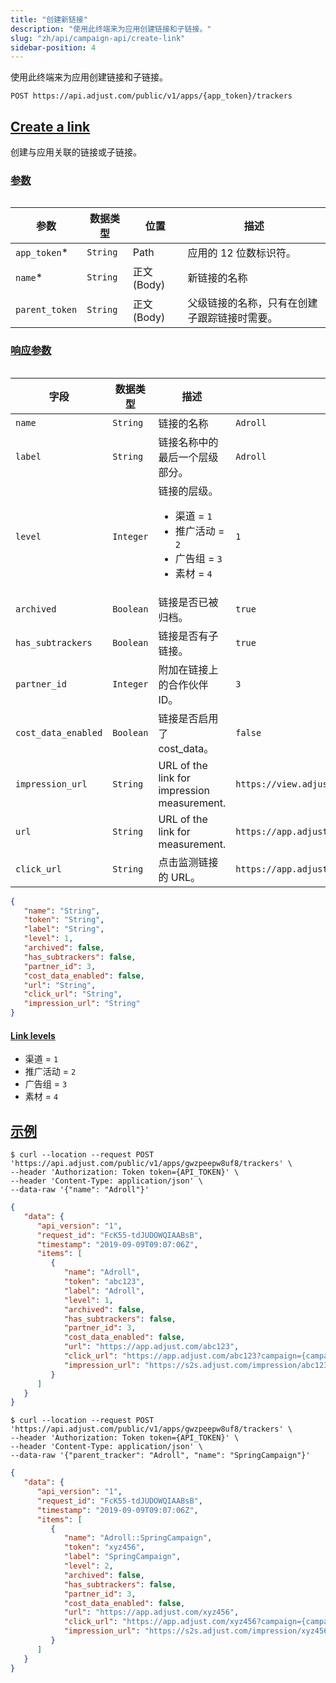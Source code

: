 ```yaml
---
title: "创建新链接"
description: "使用此终端来为应用创建链接和子链接。"
slug: "zh/api/campaign-api/create-link"
sidebar-position: 4
---
```


使用此终端来为应用创建链接和子链接。

<CodeBlock title="终端" highlight="{app_token}/trackers">

```http
POST https://api.adjust.com/public/v1/apps/{app_token}/trackers
```

</CodeBlock>

## [Create a link](create-a-link)

创建与应用关联的链接或子链接。

### [参数](parameters)

<Table>

| 参数           | 数据类型 | 位置          | 描述                                         |
| -------------- | -------- | ------------- | -------------------------------------------- |
| `app_token`\*  | `String` | Path          | 应用的 12 位数标识符。                       |
| `name`\*       | `String` | 正文 \(Body\) | 新链接的名称                                 |
| `parent_token` | `String` | 正文 \(Body\) | 父级链接的名称，只有在创建子跟踪链接时需要。 |

</Table>

### [响应参数](response-parameters)

<Table search>

| 字段                | 数据类型  | 描述                                                                                                         | 示例                                        |
| ------------------- | --------- | ------------------------------------------------------------------------------------------------------------ | ------------------------------------------- |
| `name`              | `String`  | 链接的名称                                                                                                   | `Adroll`                                    |
| `label`             | `String`  | 链接名称中的最后一个层级部分。                                                                               | `Adroll`                                    |
| `level`             | `Integer` | 链接的层级。<br/><ul><li>渠道 = `1`</li><li>推广活动 = `2`</li><li>广告组 = `3`</li><li>素材 = `4`</li></ul> | `1`                                         |
| `archived`          | `Boolean` | 链接是否已被归档。                                                                                           | `true`                                      |
| `has_subtrackers`   | `Boolean` | 链接是否有子链接。                                                                                           | `true`                                      |
| `partner_id`        | `Integer` | 附加在链接上的合作伙伴 ID。                                                                                  | `3`                                         |
| `cost_data_enabled` | `Boolean` | 链接是否启用了 cost_data。                                                                                   | `false`                                     |
| `impression_url`    | `String`  | URL of the link for impression measurement.                                                                  | `https://view.adjust.com/impression/abc123` |
| `url`               | `String`  | URL of the link for measurement.                                                                             | `https://app.adjust.com/abc123`             |
| `click_url`         | `String`  | 点击监测链接的 URL。                                                                                         | `https://app.adjust.com/abc123`             |

</Table>
<CodeBlock title="响应格式">

```json
{
   "name": "String",
   "token": "String",
   "label": "String",
   "level": 1,
   "archived": false,
   "has_subtrackers": false,
   "partner_id": 3,
   "cost_data_enabled": false,
   "url": "String",
   "click_url": "String",
   "impression_url": "String"
}
```

</CodeBlock>

#### [Link levels](link-levels)

-  渠道 = `1`
-  推广活动 = `2`
-  广告组 = `3`
-  素材 = `4`

## [示例](example)

<Tabs>
<Tab title="链接" sync="link">
<CodeBlock title="cURL">

```console
$ curl --location --request POST 'https://api.adjust.com/public/v1/apps/gwzpeepw8uf8/trackers' \
--header 'Authorization: Token token={API_TOKEN}' \
--header 'Content-Type: application/json' \
--data-raw '{"name": "Adroll"}'
```

</CodeBlock>
<CodeBlock title="成功响应">

```json
{
   "data": {
      "api_version": "1",
      "request_id": "FcK55-tdJUDOWQIAABsB",
      "timestamp": "2019-09-09T09:07:06Z",
      "items": [
         {
            "name": "Adroll",
            "token": "abc123",
            "label": "Adroll",
            "level": 1,
            "archived": false,
            "has_subtrackers": false,
            "partner_id": 3,
            "cost_data_enabled": false,
            "url": "https://app.adjust.com/abc123",
            "click_url": "https://app.adjust.com/abc123?campaign={campaign_name}&idfa={idfa}&deeplink=http%3A%2F%2Fa.b%2Fc%3Fd%3D1%26e%3D%%MACROS%%",
            "impression_url": "https://s2s.adjust.com/impression/abc123?campaign={campaign_name}&idfa={idfa}&s2s=1"
         }
      ]
   }
}
```

</CodeBlock>
</Tab>
<Tab title="子链接" sync="sublink">
<CodeBlock title="cURL" highlight="parent_tracker">

```console
$ curl --location --request POST 'https://api.adjust.com/public/v1/apps/gwzpeepw8uf8/trackers' \
--header 'Authorization: Token token={API_TOKEN}' \
--header 'Content-Type: application/json' \
--data-raw '{"parent_tracker": "Adroll", "name": "SpringCampaign"}'
```

</CodeBlock>
<CodeBlock title="成功响应">

```json
{
   "data": {
      "api_version": "1",
      "request_id": "FcK55-tdJUDOWQIAABsB",
      "timestamp": "2019-09-09T09:07:06Z",
      "items": [
         {
            "name": "Adroll::SpringCampaign",
            "token": "xyz456",
            "label": "SpringCampaign",
            "level": 2,
            "archived": false,
            "has_subtrackers": false,
            "partner_id": 3,
            "cost_data_enabled": false,
            "url": "https://app.adjust.com/xyz456",
            "click_url": "https://app.adjust.com/xyz456?campaign={campaign_name}&idfa={idfa}&deeplink=http%3A%2F%2Fa.b%2Fc%3Fd%3D1%26e%3D%%MACROS%%",
            "impression_url": "https://s2s.adjust.com/impression/xyz456?campaign={campaign_name}&idfa={idfa}&s2s=1"
         }
      ]
   }
}
```

</CodeBlock>
</Tab>
</Tabs>
